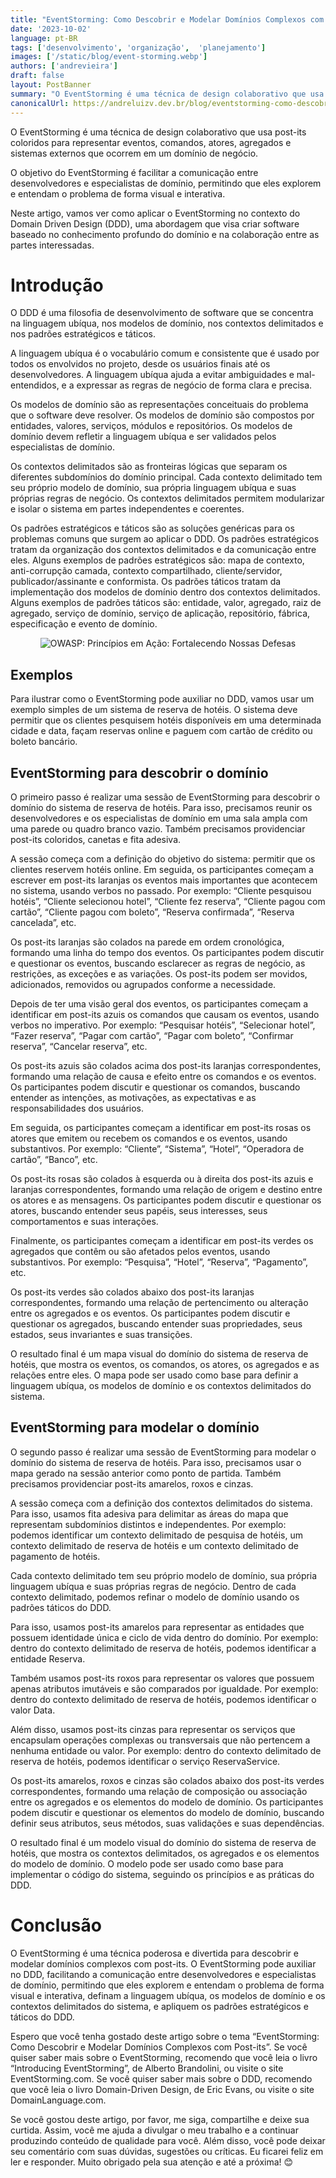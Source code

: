 ```yaml
---
title: "EventStorming: Como Descobrir e Modelar Domínios Complexos com Post-its"
date: '2023-10-02'
language: pt-BR
tags: ['desenvolvimento', 'organização',  'planejamento']
images: ['/static/blog/event-storming.webp']
authors: ['andrevieira']
draft: false
layout: PostBanner
summary: "O EventStorming é uma técnica de design colaborativo que usa post-its coloridos para representar eventos, comandos, atores, agregados e sistemas externos que ocorrem em um domínio de negócio."
canonicalUrl: https://andreluizv.dev.br/blog/eventstorming-como-descobrir-e-modelar-domínios-complexos-com-post-its
---
```


O EventStorming é uma técnica de design colaborativo que usa post-its coloridos para representar eventos, comandos, atores, agregados e sistemas externos que ocorrem em um domínio de negócio.

O objetivo do EventStorming é facilitar a comunicação entre desenvolvedores e especialistas de domínio, permitindo que eles explorem e entendam o problema de forma visual e interativa.

Neste artigo, vamos ver como aplicar o EventStorming no contexto do Domain Driven Design (DDD), uma abordagem que visa criar software baseado no conhecimento profundo do domínio e na colaboração entre as partes interessadas.

# Introdução
O DDD é uma filosofia de desenvolvimento de software que se concentra na linguagem ubíqua, nos modelos de domínio, nos contextos delimitados e nos padrões estratégicos e táticos.

A linguagem ubíqua é o vocabulário comum e consistente que é usado por todos os envolvidos no projeto, desde os usuários finais até os desenvolvedores. A linguagem ubíqua ajuda a evitar ambiguidades e mal-entendidos, e a expressar as regras de negócio de forma clara e precisa.

Os modelos de domínio são as representações conceituais do problema que o software deve resolver. Os modelos de domínio são compostos por entidades, valores, serviços, módulos e repositórios. Os modelos de domínio devem refletir a linguagem ubíqua e ser validados pelos especialistas de domínio.

Os contextos delimitados são as fronteiras lógicas que separam os diferentes subdomínios do domínio principal. Cada contexto delimitado tem seu próprio modelo de domínio, sua própria linguagem ubíqua e suas próprias regras de negócio. Os contextos delimitados permitem modularizar e isolar o sistema em partes independentes e coerentes.

Os padrões estratégicos e táticos são as soluções genéricas para os problemas comuns que surgem ao aplicar o DDD. Os padrões estratégicos tratam da organização dos contextos delimitados e da comunicação entre eles. Alguns exemplos de padrões estratégicos são: mapa de contexto, anti-corrupção camada, contexto compartilhado, cliente/servidor, publicador/assinante e conformista. Os padrões táticos tratam da implementação dos modelos de domínio dentro dos contextos delimitados. Alguns exemplos de padrões táticos são: entidade, valor, agregado, raiz de agregado, serviço de domínio, serviço de aplicação, repositório, fábrica, especificação e evento de domínio.

<div align='center'>
    <Image
        src="/static/blog/event-storming-secondary.webp"
        alt="OWASP: Princípios em Ação: Fortalecendo Nossas Defesas"
        width={600}
        height={550}
    />
</div>


## Exemplos
Para ilustrar como o EventStorming pode auxiliar no DDD, vamos usar um exemplo simples de um sistema de reserva de hotéis. O sistema deve permitir que os clientes pesquisem hotéis disponíveis em uma determinada cidade e data, façam reservas online e paguem com cartão de crédito ou boleto bancário.

## EventStorming para descobrir o domínio
O primeiro passo é realizar uma sessão de EventStorming para descobrir o domínio do sistema de reserva de hotéis. Para isso, precisamos reunir os desenvolvedores e os especialistas de domínio em uma sala ampla com uma parede ou quadro branco vazio. Também precisamos providenciar post-its coloridos, canetas e fita adesiva.

A sessão começa com a definição do objetivo do sistema: permitir que os clientes reservem hotéis online. Em seguida, os participantes começam a escrever em post-its laranjas os eventos mais importantes que acontecem no sistema, usando verbos no passado. Por exemplo: “Cliente pesquisou hotéis”, “Cliente selecionou hotel”, “Cliente fez reserva”, “Cliente pagou com cartão”, “Cliente pagou com boleto”, “Reserva confirmada”, “Reserva cancelada”, etc.

Os post-its laranjas são colados na parede em ordem cronológica, formando uma linha do tempo dos eventos. Os participantes podem discutir e questionar os eventos, buscando esclarecer as regras de negócio, as restrições, as exceções e as variações. Os post-its podem ser movidos, adicionados, removidos ou agrupados conforme a necessidade.

Depois de ter uma visão geral dos eventos, os participantes começam a identificar em post-its azuis os comandos que causam os eventos, usando verbos no imperativo. Por exemplo: “Pesquisar hotéis”, “Selecionar hotel”, “Fazer reserva”, “Pagar com cartão”, “Pagar com boleto”, “Confirmar reserva”, “Cancelar reserva”, etc.

Os post-its azuis são colados acima dos post-its laranjas correspondentes, formando uma relação de causa e efeito entre os comandos e os eventos. Os participantes podem discutir e questionar os comandos, buscando entender as intenções, as motivações, as expectativas e as responsabilidades dos usuários.

Em seguida, os participantes começam a identificar em post-its rosas os atores que emitem ou recebem os comandos e os eventos, usando substantivos. Por exemplo: “Cliente”, “Sistema”, “Hotel”, “Operadora de cartão”, “Banco”, etc.

Os post-its rosas são colados à esquerda ou à direita dos post-its azuis e laranjas correspondentes, formando uma relação de origem e destino entre os atores e as mensagens. Os participantes podem discutir e questionar os atores, buscando entender seus papéis, seus interesses, seus comportamentos e suas interações.

Finalmente, os participantes começam a identificar em post-its verdes os agregados que contêm ou são afetados pelos eventos, usando substantivos. Por exemplo: “Pesquisa”, “Hotel”, “Reserva”, “Pagamento”, etc.

Os post-its verdes são colados abaixo dos post-its laranjas correspondentes, formando uma relação de pertencimento ou alteração entre os agregados e os eventos. Os participantes podem discutir e questionar os agregados, buscando entender suas propriedades, seus estados, seus invariantes e suas transições.

O resultado final é um mapa visual do domínio do sistema de reserva de hotéis, que mostra os eventos, os comandos, os atores, os agregados e as relações entre eles. O mapa pode ser usado como base para definir a linguagem ubíqua, os modelos de domínio e os contextos delimitados do sistema.

## EventStorming para modelar o domínio
O segundo passo é realizar uma sessão de EventStorming para modelar o domínio do sistema de reserva de hotéis. Para isso, precisamos usar o mapa gerado na sessão anterior como ponto de partida. Também precisamos providenciar post-its amarelos, roxos e cinzas.

A sessão começa com a definição dos contextos delimitados do sistema. Para isso, usamos fita adesiva para delimitar as áreas do mapa que representam subdomínios distintos e independentes. Por exemplo: podemos identificar um contexto delimitado de pesquisa de hotéis, um contexto delimitado de reserva de hotéis e um contexto delimitado de pagamento de hotéis.

Cada contexto delimitado tem seu próprio modelo de domínio, sua própria linguagem ubíqua e suas próprias regras de negócio. Dentro de cada contexto delimitado, podemos refinar o modelo de domínio usando os padrões táticos do DDD.

Para isso, usamos post-its amarelos para representar as entidades que possuem identidade única e ciclo de vida dentro do domínio. Por exemplo: dentro do contexto delimitado de reserva de hotéis, podemos identificar a entidade Reserva.

Também usamos post-its roxos para representar os valores que possuem apenas atributos imutáveis e são comparados por igualdade. Por exemplo: dentro do contexto delimitado de reserva de hotéis, podemos identificar o valor Data.

Além disso, usamos post-its cinzas para representar os serviços que encapsulam operações complexas ou transversais que não pertencem a nenhuma entidade ou valor. Por exemplo: dentro do contexto delimitado de reserva de hotéis, podemos identificar o serviço ReservaService.

Os post-its amarelos, roxos e cinzas são colados abaixo dos post-its verdes correspondentes, formando uma relação de composição ou associação entre os agregados e os elementos do modelo de domínio. Os participantes podem discutir e questionar os elementos do modelo de domínio, buscando definir seus atributos, seus métodos, suas validações e suas dependências.

O resultado final é um modelo visual do domínio do sistema de reserva de hotéis, que mostra os contextos delimitados, os agregados e os elementos do modelo de domínio. O modelo pode ser usado como base para implementar o código do sistema, seguindo os princípios e as práticas do DDD.

# Conclusão
O EventStorming é uma técnica poderosa e divertida para descobrir e modelar domínios complexos com post-its. O EventStorming pode auxiliar no DDD, facilitando a comunicação entre desenvolvedores e especialistas de domínio, permitindo que eles explorem e entendam o problema de forma visual e interativa, definam a linguagem ubíqua, os modelos de domínio e os contextos delimitados do sistema, e apliquem os padrões estratégicos e táticos do DDD.

Espero que você tenha gostado deste artigo sobre o tema “EventStorming: Como Descobrir e Modelar Domínios Complexos com Post-its”. Se você quiser saber mais sobre o EventStorming, recomendo que você leia o livro “Introducing EventStorming”, de Alberto Brandolini, ou visite o site EventStorming.com. Se você quiser saber mais sobre o DDD, recomendo que você leia o livro Domain-Driven Design, de Eric Evans, ou visite o site DomainLanguage.com.

Se você gostou deste artigo, por favor, me siga, compartilhe e deixe sua curtida. Assim, você me ajuda a divulgar o meu trabalho e a continuar produzindo conteúdo de qualidade para você. Além disso, você pode deixar seu comentário com suas dúvidas, sugestões ou críticas. Eu ficarei feliz em ler e responder. Muito obrigado pela sua atenção e até a próxima! 😊